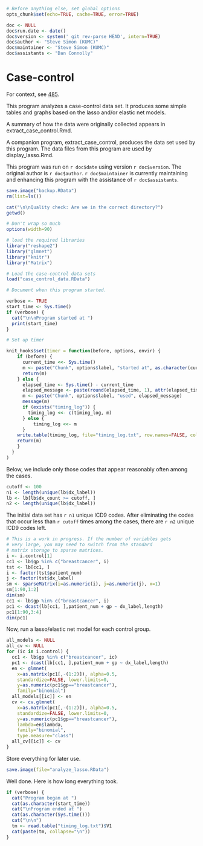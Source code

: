 ```r
# Before anything else, set global options
opts_chunk$set(echo=TRUE, cache=TRUE, error=TRUE)

doc <- NULL
doc$run.date <- date()
doc$version <- system(' git rev-parse HEAD', intern=TRUE)
doc$author <- "Steve Simon (KUMC)"
doc$maintainer <- "Steve Simon (KUMC)"
doc$assistants <- "Dan Connolly"
```


Case-control
============
For context, see [485].

[485]: https://informatics.gpcnetwork.org/trac/Project/ticket/485
[bc_qa]: https://bitbucket.org/gpcnetwork/bc_qa

This program analyzes a case-control data set. It produces some simple
tables and graphs based on the lasso and/or elastic net models.

A summary of how the data were originally collected appears in 
extract_case_control.Rmd.

A companion program, extract_case_control, produces the data set
used by this program. The data files from this program are used
by display_lasso.Rmd.

This program was run on `r doc$date` using version `r doc$version`.
The original author is `r doc$author`. `r doc$maintainer`
is currently maintaining and enhancing this program
with the assistance of `r doc$assistants`.


```r
save.image("backup.RData")
rm(list=ls())

cat("\n\nQuality check: Are we in the correct directory?")
getwd()

# Don't wrap so much
options(width=90)

# load the required libraries
library("reshape2")
library("glmnet")
library("knitr")
library("Matrix")

# Load the case-control data sets
load("case_control_data.RData")

# Document when this program started.

verbose <- TRUE
start_time <- Sys.time()
if (verbose) {
  cat("\n\nProgram started at ")
  print(start_time)
}

# Set up timer

knit_hooks$set(timer = function(before, options, envir) {
    if (before) {
      current_time <<- Sys.time()
      m <- paste("Chunk", options$label, "started at", as.character(current_time), ".  \n")
      return(m)
    } else {
      elapsed_time <- Sys.time() - current_time
      elapsed_message <- paste(round(elapsed_time, 1), attr(elapsed_time, "units"))
      m <- paste("Chunk", options$label, "used", elapsed_message)
      message(m)
      if (exists("timing_log")) {
        timing_log <<- c(timing_log, m)
      } else {
          timing_log <<- m
      }
    write.table(timing_log, file="timing_log.txt", row.names=FALSE, col.names=FALSE)  
    return(m)
    }
  }
) 


```

Below, we include only those codes that appear reasonably often
among the cases.

```r
cutoff <- 100
n1 <- length(unique(lb$dx_label))
lb <- lb[lb$dx_count >= cutoff, ]
n2 <- length(unique(lb$dx_label))
```

The initial data set has `r n1` unique ICD9 codes. After eliminating
the codes that occur less than `r cutoff` times among the cases,
there are `r n2` unique ICD9 codes left.

```r
# This is a work in progress. If the number of variables gets
# very large, you may need to switch from the standard
# matrix storage to sparse matrices.
i <- i.control[1]
cc1 <- lb$gp %in% c("breastcancer", i)
tst <- lb[cc1, ]
i <- factor(tst$patient_num)
j <- factor(tst$dx_label)
sm <- sparseMatrix(i=as.numeric(i), j=as.numeric(j), x=1)
sm[1:90,1:2]
dim(sm)
cc1 <- lb$gp %in% c("breastcancer", i)
pc1 <- dcast(lb[cc1, ],patient_num + gp ~ dx_label,length)
pc1[1:90,3:4]
dim(pc1)
```

Now, run a lasso/elastic net model for each control group.

```r
all_models <- NULL
all_cv <- NULL
for (ic in i.control) {
  cc1 <- lb$gp %in% c("breastcancer", ic)
  pc1 <- dcast(lb[cc1, ],patient_num + gp ~ dx_label,length)
  en <- glmnet(
    x=as.matrix(pc1[,-(1:2)]), alpha=0.5, 
    standardize=FALSE, lower.limits=0, 
    y=as.numeric(pc1$gp=="breastcancer"),
    family="binomial")
  all_models[[ic]] <- en
  cv <- cv.glmnet(
    x=as.matrix(pc1[,-(1:2)]), alpha=0.5,
    standardize=FALSE, lower.limits=0, 
    y=as.numeric(pc1$gp=="breastcancer"),
    lambda=en$lambda,
    family="binomial",
    type.measure="class")
  all_cv[[ic]] <- cv
}
```

Store everything for later use.

```r
save.image(file="analyze_lasso.RData")
```

Well done. Here is how long everything took.

```r
if (verbose) {
  cat("Program began at ")
  cat(as.character(start_time))
  cat("\nProgram ended at ")
  cat(as.character(Sys.time()))
  cat("\n\n")
  tm <- read.table("timing_log.txt")$V1
  cat(paste(tm, collapse="\n"))
}
```
